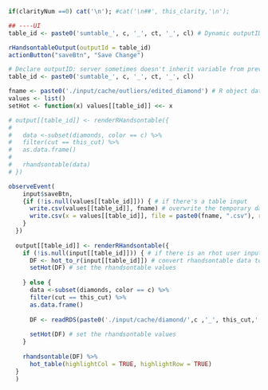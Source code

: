 
```r
if(clarityNum ==0) cat('\n'); #cat('\n##', this_clarity,'\n');
```


```r
## ----UI
table_id <- paste0('sumtable_', c, '_', ct, '_', cl) # Dynamic outputID

rHandsontableOutput(outputId = table_id)
actionButton("saveBtn", "Save Change")

```

```r
# Declare outputID: server sometimes doesn't inherit variable from previous environment...
table_id <- paste0('sumtable_', c, '_', ct, '_', cl)

fname <- paste0('./input/cache/outliers/edited_diamond') # R object data frame stored as ASCII text
values <- list() 
setHot <- function(x) values[[table_id]] <<- x 

# output[[table_id]] <- renderRHandsontable({
#   
#   data <-subset(diamonds, color == c) %>%
#   filter(cut == this_cut) %>%
#   as.data.frame()
#   
#   rhandsontable(data)
# })

observeEvent( 
    input$saveBtn, 
    {if (!is.null(values[[table_id]])) { # if there's a table input
      write.csv(values[[table_id]], fname) # overwrite the temporary database file
      write.csv(x = values[[table_id]], file = paste0(fname, ".csv"), row.names = FALSE) # overwrite
    }
  })
  
  output[[table_id]] <- renderRHandsontable({ 
    if (!is.null(input[[table_id]])) { # if there is an rhot user input...
      DF <- hot_to_r(input[[table_id]]) # convert rhandsontable data to R object and store in data frame
      setHot(DF) # set the rhandsontable values
      
    } else {
      data <-subset(diamonds, color == c) %>%
      filter(cut == this_cut) %>%
      as.data.frame()
      
      DF <- readRDS(paste0('./input/cache/diamond/',c ,'_', this_cut,'.RDS')) 
      
      setHot(DF) # set the rhandsontable values
    }
    
    rhandsontable(DF) %>% 
      hot_table(highlightCol = TRUE, highlightRow = TRUE) 
  }
  )
  
```